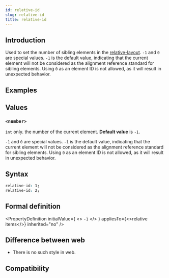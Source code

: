 ```yaml
---
id: relative-id
slug: relative-id
title: relative-id
---
```


## Introduction

Used to set the number of sibling elements in the [relative-layout](/guide/ui/layout/relative-layout.mdx). `-1` and `0` are special values. `-1` is the default value, indicating that the current element will not be considered as the alignment reference standard for sibling elements. Using `0` as an element ID is not allowed, as it will result in unexpected behavior.

## Examples


<Go
  example="css-api"
  defaultFile="src/relative-id/App.tsx"
  img="https://lf-lynx.tiktok-cdns.com/obj/lynx-artifacts-oss-sg/lynx-website/assets/doc/css/relative-id.png"
  defaultEntryFile="dist/relative-id.lynx.bundle"
  entry="src/relative-id"
/>

## Values

### `<number>`

`int` only. the number of the current element. **Default value** is `-1`.

`-1` and `0` are special values. `-1` is the default value, indicating that the current element will not be considered as the alignment reference standard for sibling elements. Using `0` as an element ID is not allowed, as it will result in unexpected behavior.

## Syntax

```css
relative-id: 1;
relative-id: 2;
```

## Formal definition


<PropertyDefinition
  initialValue={
    <>
      <code>-1</code>
    </>
  }
  appliesTo={<>relative items</>}
  inherited="no"
/>

## Difference between web

- There is no such style in web.

## Compatibility


<LegacyCompatTable metadata="css/properties/relative-id" />
